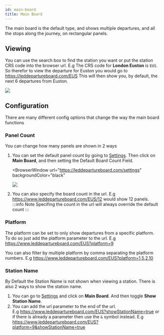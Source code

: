 ```yaml
---
id: main-board
title: Main Board
---
```



The main board is the default type, and shows multiple departures, and all the stops along the journey, on rectangular panels.

## Viewing

You can use the search box to find the station you want or put the station CRS code into the browser url.
E.g The CRS code for **London Euston** is `EUS`. So therefor to view the departure for Euston you would go to <https://leddepartureboard.com/EUS>
This will then show you, by default, the next 6 departures from Euston.

<BrowserWindow url="https://leddepartureboard.com/EUS" backgroundColor="black">
  <img src="/img/board-types/mainboard_EUS.png"></img>
</BrowserWindow>

## Configuration

There are many different config options that change the way the main board functions

### Panel Count

You can change how many panels are shown in 2 ways

1. You can set the default panel count by going to [Settings](https://leddepartureboard.com/settings). Then click on **Main Board**, and then setting the Default Board Count Field.

   <BrowserWindow
     url="https://leddepartureboard.com/settings"
     backgroundColor="black"
   >
     <img src="/img/board-types/mainboard_settings.png"></img>
   </BrowserWindow>

2. You can also specify the board count in the url. E.g <https://www.leddepartureboard.com/EUS/12> would show 12 panels.
   :::info Note
   Specifing the count in the url will always override the default count
   :::

### Platform

The platform can be set to only show departures from a specific platform.  
To do so just add the platform parameter to the url. E.g <https://www.leddepartureboard.com/EUS?platform=9>

You can also filter by multiple platform by comma separating the platform numbers. E.g <https://www.leddepartureboard.com/EUS?platform=1,5,2,10>

### Station Name

By Default the Station Name is not shown when viewing a station. There is also 2 ways to show the station name.

1. You can go to [Settings](https://www.leddepartureboard.com/settings) and click on **Main Board**. And then toggle **Show Station Name**.
2. You can add the url parameter to the end of the url.  
   E.g <https://www.leddepartureboard.com/EUS?showStationName=true> or if there is already a parameter then use the `&` symbol instead. E.g <https://www.leddepartureboard.com/EUS?platform=9&showStationName=true>

<!-- ## Clickable Items

Various parts on each departure can be clicked to change something. -->
